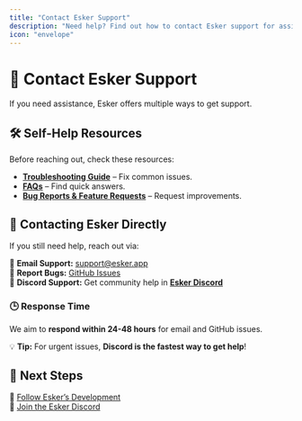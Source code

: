 ```yaml
---
title: "Contact Esker Support"
description: "Need help? Find out how to contact Esker support for assistance."
icon: "envelope"
---
```


# 📩 Contact Esker Support  

If you need assistance, Esker offers multiple ways to get support.  

## 🛠️ **Self-Help Resources**  

Before reaching out, check these resources:  

- **[Troubleshooting Guide](/troubleshooting/common-issues)** – Fix common issues.  
- **[FAQs](/troubleshooting/faqs)** – Find quick answers.  
- **[Bug Reports & Feature Requests](/troubleshooting/reporting-bugs)** – Request improvements.  

## 📧 **Contacting Esker Directly**  

If you still need help, reach out via:  

📩 **Email Support:** [support@esker.app](mailto:support@esker.app)  
🐞 **Report Bugs:** [GitHub Issues](https://github.com/eskerapp/issues)  
💬 **Discord Support:** Get community help in **[Esker Discord](https://discord.gg/eskerapp)**  

### 🕒 **Response Time**  
We aim to **respond within 24-48 hours** for email and GitHub issues.  

💡 **Tip:** For urgent issues, **Discord is the fastest way to get help**!  

## 🎯 **Next Steps**  

📢 [Follow Esker’s Development](/community/follow-development)  
💬 [Join the Esker Discord](/community/join-discord)  
